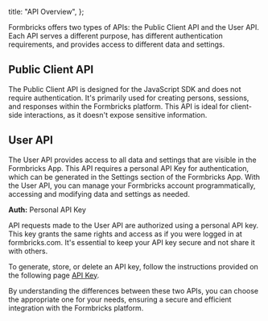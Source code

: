 
  title: "API Overview",
};

Formbricks offers two types of APIs: the Public Client API and the User API. Each API serves a different purpose, has different authentication requirements, and provides access to different data and settings.

## Public Client API

The Public Client API is designed for the JavaScript SDK and does not require authentication. It's primarily used for creating persons, sessions, and responses within the Formbricks platform. This API is ideal for client-side interactions, as it doesn't expose sensitive information.

## User API

The User API provides access to all data and settings that are visible in the Formbricks App. This API requires a personal API Key for authentication, which can be generated in the Settings section of the Formbricks App. With the User API, you can manage your Formbricks account programmatically, accessing and modifying data and settings as needed.

**Auth:** Personal API Key

API requests made to the User API are authorized using a personal API key. This key grants the same rights and access as if you were logged in at formbricks.com. It's essential to keep your API key secure and not share it with others.

To generate, store, or delete an API key, follow the instructions provided on the following page [API Key](/docs/api/api-key-setup).

By understanding the differences between these two APIs, you can choose the appropriate one for your needs, ensuring a secure and efficient integration with the Formbricks platform.

